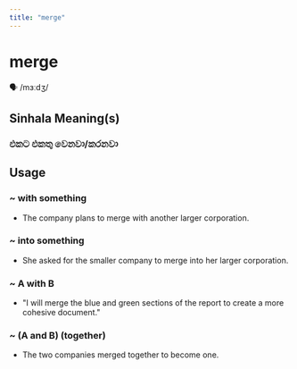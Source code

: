 ```yaml
---
title: "merge"
---
```


# merge

🗣️ /mɜːdʒ/

## Sinhala Meaning(s)

### එකට එකතු වෙනවා/කරනවා

## Usage

### ~ with something

- The company plans to merge with another larger corporation.


### ~ into something

- She asked for the smaller company to merge into her larger corporation.


### ~ A with B

-  "I will merge the blue and green sections of the report to create a more cohesive document."


### ~ (A and B) (together)

- The two companies merged together to become one.

